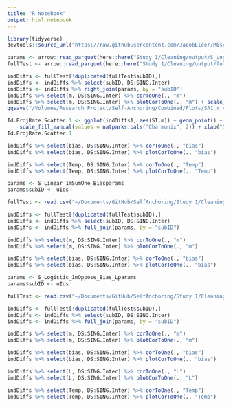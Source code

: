 ```yaml
---
title: "R Notebook"
output: html_notebook
---
```



```r
library(tidyverse)
devtools::source_url("https://raw.githubusercontent.com/JacobElder/MiscellaneousR/master/corToOne.R")
```


```r
params <- arrow::read_parquet(here::here("Study 1/Cleaning/output/S_Logistic_1m_Oppose_Biasparams.parquet"))
fullTest <- arrow::read_parquet(here::here("Study 1/Cleaning/output/fullTest.parquet"))

indDiffs <- fullTest[!duplicated(fullTest$subID),]
indDiffs <- indDiffs %>% select(subID, DS:SING.Inter)
indDiffs <- indDiffs %>% right_join(params, by = "subID")
indDiffs %>% select(m, DS:SING.Inter) %>% corToOne(., "m")
indDiffs %>% select(m, DS:SING.Inter) %>% plotCorToOne(., "m") + scale_x_discrete(labels=c("Self-Esteem","Dialectical Self","Interdependence","Need for Cog.","Independence","Need to Belong","Self-Prototypical", "Self-Concept Clarity", "Social Identification"))
ggsave("/Volumes/Research Project/Self-Anchoring/Combined/Plots/SA1_m_cors.png", width=8, height = 5, dpi = 400)
```
```r
Id.ProjRate.Scatter.1 <- ggplot(indDiffs1, aes(SI,m)) + geom_point() + geom_smooth(method="lm",color="black") + jtools::theme_apa() +
    scale_fill_manual(values = natparks.pals("Charmonix", 2)) + xlab("Social Identification") + ylab("Projection Rate")
Id.ProjRate.Scatter.1
```


```r
indDiffs %>% select(bias, DS:SING.Inter) %>% corToOne(., "bias")
indDiffs %>% select(bias, DS:SING.Inter) %>% plotCorToOne(., "bias")
```

```r
indDiffs %>% select(Temp, DS:SING.Inter) %>% corToOne(., "Temp")
indDiffs %>% select(Temp, DS:SING.Inter) %>% plotCorToOne(., "Temp")
```

```r
params <- S_Linear_1mSumOne_Biasparams
params$subID <- uIds

fullTest <- read.csv("~/Documents/GitHub/SelfAnchoring/Study 1/Cleaning/output/fullTest.csv")

indDiffs <- fullTest[!duplicated(fullTest$subID),]
indDiffs <- indDiffs %>% select(subID, DS:SING.Inter)
indDiffs <- indDiffs %>% full_join(params, by = "subID")
```

```r
indDiffs %>% select(m, DS:SING.Inter) %>% corToOne(., "m")
indDiffs %>% select(m, DS:SING.Inter) %>% plotCorToOne(., "m")
```

```r
indDiffs %>% select(bias, DS:SING.Inter) %>% corToOne(., "bias")
indDiffs %>% select(bias, DS:SING.Inter) %>% plotCorToOne(., "bias")
```

```r
params <- S_Logistic_1mOppose_Bias_Lparams
params$subID <- uIds

fullTest <- read.csv("~/Documents/GitHub/SelfAnchoring/Study 1/Cleaning/output/fullTest.csv")

indDiffs <- fullTest[!duplicated(fullTest$subID),]
indDiffs <- indDiffs %>% select(subID, DS:SING.Inter)
indDiffs <- indDiffs %>% full_join(params, by = "subID")
```

```r
indDiffs %>% select(m, DS:SING.Inter) %>% corToOne(., "m")
indDiffs %>% select(m, DS:SING.Inter) %>% plotCorToOne(., "m")
```

```r
indDiffs %>% select(bias, DS:SING.Inter) %>% corToOne(., "bias")
indDiffs %>% select(bias, DS:SING.Inter) %>% plotCorToOne(., "bias")
```

```r
indDiffs %>% select(L, DS:SING.Inter) %>% corToOne(., "L")
indDiffs %>% select(L, DS:SING.Inter) %>% plotCorToOne(., "L")
```

```r
indDiffs %>% select(Temp, DS:SING.Inter) %>% corToOne(., "Temp")
indDiffs %>% select(Temp, DS:SING.Inter) %>% plotCorToOne(., "Temp")
```